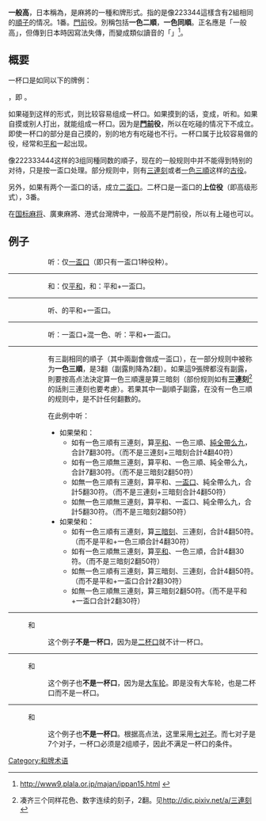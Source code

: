 {{noteTA
|G1=MA}}
'''一般高'''，日本稱為'''{{lang|ja|一盃口}}'''，是麻將的一種和牌形式。指的是像223344這樣含有2組相同的[[順子|順子]]的情况。1番。[[門前清|門前]]役。別稱包括'''一色二順'''，'''一色同順'''。正名應是「一般高」，但傳到日本時因寫法失傳，而變成類似讀音的「{{lang|ja|一盃口}}」<ref>{{ja}}http://www9.plala.or.jp/majan/ippan15.html {{Wayback|url=http://www9.plala.or.jp/majan/ippan15.html |date=20190915164820 }}</ref>。

== 概要 ==
一杯口是如同以下的牌例：

{{牌画|三索}}{{牌画|三索}}{{牌画|四索}}{{牌画|四索}}{{牌画|五索}}{{牌画|五索}}，即{{牌画|三索}}{{牌画|四索}}{{牌画|五索}} {{牌画|三索}}{{牌画|四索}}{{牌画|五索}}。

如果碰到{{牌画|三萬}}{{牌画|四萬}}{{牌画|四萬}}{{牌画|五萬}}这样的形式，则比较容易组成一杯口。如果摸到{{牌画|三萬}}的话，变成{{牌画|三萬}}{{牌画|三萬}}{{牌画|四萬}}{{牌画|四萬}}{{牌画|五萬}}，听{{牌画|二萬}}和{{牌画|五萬}}。如果自摸或别人打出{{牌画|五萬}}，就能组成一杯口。因为是'''[[門前清|門前]]役'''，所以在吃碰的情况下不成立。即使一杯口的部分是自己摸的，别的地方有吃碰也不行。一杯口属于比较容易做的役，经常和[[平和_(麻将)|平和]]一起出现。

像222333444这样的3组同種同数的順子，现在的一般规则中并不能得到特别的对待，只是按一盃口处理。部分规则中，则有[[一色三節高|三連刻]]或者[[一色三同順|一色三順]]这样的[[日本麻將古役|古役]]。

另外，如果有两个一盃口的话，成立[[二盃口|二盃口]]。二杯口是一盃口的'''上位役'''（即高级形式），3番。

在[[国标麻将|国标麻将]]、廣東麻將、港式台灣牌中，一般高不是門前役，所以有上碰也可以。

== 例子 ==
: {{牌画|三萬}}{{牌画|三萬}}{{牌画|四萬}}{{牌画|五萬}}{{牌画|五萬}}{{牌画|一筒}}{{牌画|一筒}}{{牌画|一筒}}{{牌画|三索}}{{牌画|三索}}{{牌画|七索}}{{牌画|八索}}{{牌画|九索}}

:: 听{{牌画|四萬}}：仅[[一盃口|一盃口]]（即只有一盃口1种役种）。
----
: {{牌画|三萬}}{{牌画|三萬}}{{牌画|四萬}}{{牌画|四萬}}{{牌画|五萬}}{{牌画|二筒}}{{牌画|三筒}}{{牌画|四筒}}{{牌画|三索}}{{牌画|三索}}{{牌画|七索}}{{牌画|八索}}{{牌画|九索}}

:: 和{{牌画|二萬}}：仅[[平和|平和]]，和{{牌画|五萬}}：平和+一盃口。
----
: {{牌画|二萬}}{{牌画|三萬}}{{牌画|三萬}}{{牌画|三萬}}{{牌画|四萬}}{{牌画|四萬}}{{牌画|四萬}}{{牌画|五萬}}{{牌画|三索}}{{牌画|三索}}{{牌画|七索}}{{牌画|八索}}{{牌画|九索}}

:: 听{{牌画|二萬}}、{{牌画|五萬}}的平和+一盃口。
----
: {{牌画|二萬}}{{牌画|二萬}}{{牌画|三萬}}{{牌画|三萬}}{{牌画|四萬}}{{牌画|四萬}}{{牌画|五萬}}{{牌画|五萬}}{{牌画|六萬}}{{牌画|七萬}}{{牌画|八萬}}{{牌画|中}}{{牌画|中}}

:: 听{{牌画|二萬}}：一盃口+混一色、听{{牌画|中}}：平和+一盃口。


----
: {{牌画|九萬}}{{牌画|九萬}}{{牌画|七筒}}{{牌画|七筒}}{{牌画|七筒}}{{牌画|八筒}}{{牌画|八筒}}{{牌画|八筒}}{{牌画|九筒}}{{牌画|九筒}}{{牌画|九筒}}{{牌画|二索}}{{牌画|三索}}
:: 有三副相同的順子（其中兩副會做成一盃口），在一部分规则中被称为'''一色三順'''，是3翻（副露則降為2翻）。如果這9張牌都沒有副露，則要按高点法決定算一色三順還是算三暗刻（部份规则如有'''三連刻'''<ref>凑齐三个同样花色、数字连续的刻子，2翻。见{{ja}}http://dic.pixiv.net/a/三連刻 {{Wayback|url=http://dic.pixiv.net/a/%E4%B8%89%E9%80%A3%E5%88%BB |date=20151021030415 }}</ref> 的話則三連刻也要考慮）。若果其中一副順子副露，在没有一色三順的规则中，是不計任何翻數的。

:: 在此例中听{{牌画|一索}}{{牌画|四索}}：
::* 如果榮和{{牌画|一索}}：
::** 如有一色三順有三連刻，算[[平和|平和]]、一色三順、[[純全帶么九|純全帶么九]]，合計7翻30符。（而不是三連刻+三暗刻合計4翻40符）
::** 如有一色三順無三連刻，算平和、一色三順、純全帶么九，合計7翻30符。（而不是三暗刻2翻50符）
::** 如無一色三順有三連刻，算平和、[[一盃口|一盃口]]、純全帶么九，合計5翻30符。（而不是三連刻+三暗刻合計4翻50符）
::** 如無一色三順無三連刻，算平和、一盃口、純全帶么九，合計5翻30符。（而不是三暗刻2翻50符）
::* 如果榮和{{牌画|四索}}：
::** 如有一色三順有三連刻，算[[三暗刻|三暗刻]]、三連刻，合計4翻50符。（而不是平和+一色三順合計4翻30符）
::** 如有一色三順無三連刻，算[[平和|平和]]、一色三順，合計4翻30符。（而不是三暗刻2翻50符）
::** 如無一色三順有三連刻，算三暗刻、三連刻，合計4翻50符。（而不是平和+一盃口合計2翻30符）
::** 如無一色三順無三連刻，算三暗刻2翻50符。（而不是平和+一盃口合計2翻30符）
----
: {{牌画|三索}}{{牌画|三索}}{{牌画|四索}}{{牌画|四索}}{{牌画|四索}}{{牌画|四索}}{{牌画|五索}}{{牌画|五索}}{{牌画|七筒}}{{牌画|七筒}}{{牌画|八筒}}{{牌画|九筒}}{{牌画|九筒}}和{{牌画|八筒}}

:: 这个例子'''不是一杯口'''，因为是[[二杯口|二杯口]]就不计一杯口。
----
: {{牌画|二筒}}{{牌画|二筒}}{{牌画|三筒}}{{牌画|三筒}}{{牌画|四筒}}{{牌画|四筒}}{{牌画|五筒}}{{牌画|五筒}}{{牌画|六筒}}{{牌画|七筒}}{{牌画|七筒}}{{牌画|八筒}}{{牌画|八筒}}和{{牌画|六筒}}

:: 这个例子也'''不是一杯口'''，因为是[[大车轮|大车轮]]。即是没有大车轮，也是二杯口而不是一杯口。
----
: {{牌画|四筒}}{{牌画|四筒}}{{牌画|五筒}}{{牌画|五筒}}{{牌画|六筒}}{{牌画|六筒}}{{牌画|七筒}}{{牌画|七筒}}{{牌画|八筒}}{{牌画|八筒}}{{牌画|四索}}{{牌画|五索}}{{牌画|五索}}和{{牌画|四索}}

:: 这个例子也'''不是一杯口'''。根据高点法，这里采用[[七对子|七对子]]。而七对子是7个对子，一杯口必须是2组顺子，因此不满足一杯口的条件。

{{日本麻将}}

[[Category:和牌术语|Category:和牌术语]]